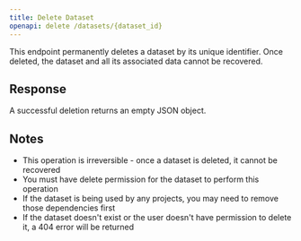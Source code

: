 ```yaml
---
title: Delete Dataset
openapi: delete /datasets/{dataset_id}
---
```


This endpoint permanently deletes a dataset by its unique identifier. Once deleted, the dataset and all its associated data cannot be recovered.

## Response

A successful deletion returns an empty JSON object.

## Notes

- This operation is irreversible - once a dataset is deleted, it cannot be recovered
- You must have delete permission for the dataset to perform this operation
- If the dataset is being used by any projects, you may need to remove those dependencies first
- If the dataset doesn't exist or the user doesn't have permission to delete it, a 404 error will be returned
